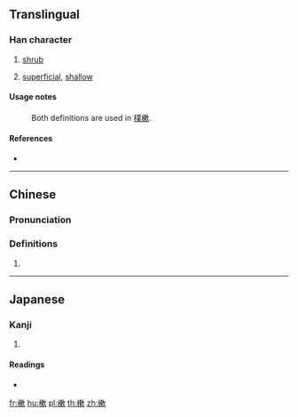 ==Translingual==

===Han character===
{{Han char|rn=75|rad=木|as=11|sn=15|four=47982|canj=DDLO|ids=⿰木欶}}

# [[shrub]]
# {{context|metaphor|lang=zh}} [[superficial]], [[shallow]]

====Usage notes====
:Both definitions are used in [[樸樕]].

====References====
* {{Han ref|kx=0550.050|dkj=15435|dj=0938.010|hdz=21276.020|uh=6A15|ud=27157|bh=E5CF|bd=58831}}

----

==Chinese==
{{zh-forms}}

===Pronunciation===
{{zh-pron
|m=sù
|c=sok3,cuk1
|mc=y
|oc=y
|ma=
|cat=n,a
}}

===Definitions===
# {{rfdef|lang=zh}}

----

==Japanese==

===Kanji===
{{ja-kanji|grade=|rs=木11}}

# {{defn|lang=ja|sort=木11}}

====Readings====
* {{ja-readings|on=[[そく]] (soku)|kun=[[しば]] (shiba)}}

[[fr:樕]]
[[hu:樕]]
[[pl:樕]]
[[th:樕]]
[[zh:樕]]